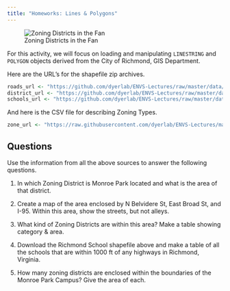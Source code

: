 ```yaml
---
title: "Homeworks: Lines & Polygons"
---
```


</center>![Zoning Districts in the Fan](https://live.staticflickr.com/65535/50977272671_8656337587_c_d.jpg)</center>

For this activity, we will focus on loading and manipulating `LINESTRING` and `POLYGON` objects derived from the City of Richmond, GIS Department.

Here are the URL's for the shapefile zip archives.

```r
roads_url <- "https://github.com/dyerlab/ENVS-Lectures/raw/master/data/Centerlines-shp.zip"
district_url <- "https://github.com/dyerlab/ENVS-Lectures/raw/master/data/Zoning_Districts-shp.zip"
schools_url <- "https://github.com/dyerlab/ENVS-Lectures/raw/master/data/rps_schools.zip"
```

And here is the CSV file for describing Zoning Types.

```r
zone_url <- "https://raw.githubusercontent.com/dyerlab/ENVS-Lectures/master/data/DistrictCodes.csv"
```

## Questions

Use the information from all the above sources to answer the following questions.

1. In which Zoning District is Monroe Park located and what is the area of that district.

2. Create a map of the area enclosed by N Belvidere St, East Broad St, and I-95.  Within this area, show the streets, but not alleys.

3. What kind of Zoning Districts are within this area?  Make a table showing category & area.

4. Download the Richmond School shapefile above and make a table of all the schools that are within 1000 ft of any highways in Richmond, Virginia.

5. How many zoning districts are enclosed within the boundaries of the Monroe Park Campus?  Give the area of each.


